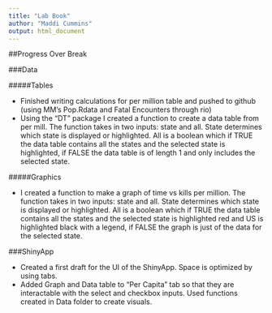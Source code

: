 ```yaml
---
title: "Lab Book"
author: "Maddi Cummins"
output: html_document
---
```


##Progress Over Break

###Data

#####Tables

* Finished writing calculations for per million table and pushed to github (using MM's Pop.Rdata and Fatal Encounters through rio)
* Using the "DT" package I created a function to create a data table from per mill. The function takes in two inputs: state and all. State determines which state is displayed or highlighted. All is a boolean which if TRUE the data table contains all the states and the selected state is highlighted, if FALSE the data table is of length 1 and only includes the selected state.

#####Graphics

* I created a function to make a graph of time vs kills per million. The function takes in two inputs: state and all. State determines which state is displayed or highlighted. All is a boolean which if TRUE the data table contains all the states and the selected state is highlighted red and US is highlighted black with a legend, if FALSE the graph is just of the data for the selected state.

###ShinyApp

* Created a first draft for the UI of the ShinyApp. Space is optimized by using tabs.
* Added Graph and Data table to "Per Capita" tab so that they are interactable with the select and checkbox inputs. Used functions created in Data folder to create visuals.